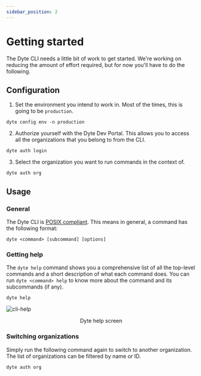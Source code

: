 ```yaml
---
sidebar_position: 2
---
```


# Getting started


The Dyte CLI needs a little bit of work to get started. We're working on reducing the amount of effort required, but for now you'll have to do the following.

## Configuration
1. Set the environment you intend to work in. Most of the times, this is going to be `production`.
```shell
dyte config env -n production
```

2. Authorize yourself with the Dyte Dev Portal. This allows you to access all the organizations that you belong to from the CLI.
```shell
dyte auth login
```

3. Select the organization you want to run commands in the context of.
```shell
dyte auth org
```

## Usage
### General
The Dyte CLI is [POSIX compliant](https://pubs.opengroup.org/onlinepubs/9699919799/basedefs/V1_chap12.html). This means in general, a command has the following format:
```
dyte <command> [subcommand] [options]
```

### Getting help
The `dyte help` command shows you a comprehensive list of all the top-level commands and a short description of what each command does. You can run `dyte <command> help` to know more about the command and its subcommands (if any).
```
dyte help
```
![cli-help](/cli-help.png)
<figcaption align="center">
  Dyte help screen
</figcaption>

### Switching organizations
Simply run the following command again to switch to another organization. The list of organizations can be filtered by name or ID.
```shell
dyte auth org
```